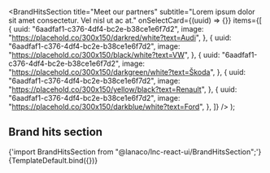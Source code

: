 


<Meta
  title="Landing sections/Brand Hits Section"
  component={BrandHitsSection}
/>

  <BrandHitsSection
    title="Meet our partners"
    subtitle="Lorem ipsum dolor sit amet consectetur. Vel nisl ut ac at."
    onSelectCard={(uuid) => {}}
    items={[
      {
        uuid: "6aadfaf1-c376-4df4-bc2e-b38ce1e6f7d2",
        image: "https://placehold.co/300x150/darkred/white?text=Audi",
      },
      {
        uuid: "6aadfaf1-c376-4df4-bc2e-b38ce1e6f7d2",
        image: "https://placehold.co/300x150/black/white?text=VW",
      },
      {
        uuid: "6aadfaf1-c376-4df4-bc2e-b38ce1e6f7d2",
        image: "https://placehold.co/300x150/darkgreen/white?text=Škoda",
      },
      {
        uuid: "6aadfaf1-c376-4df4-bc2e-b38ce1e6f7d2",
        image: "https://placehold.co/300x150/yellow/black?text=Renault",
      },
      {
        uuid: "6aadfaf1-c376-4df4-bc2e-b38ce1e6f7d2",
        image: "https://placehold.co/300x150/darkblue/white?text=Ford",
      },
    ]}
  />
);

## Brand hits section

<SyntaxHighlighter language="jsx" style={nord}>
  {'import BrandHitsSection from "@lanaco/lnc-react-ui/BrandHitsSection";'}
</SyntaxHighlighter>

<Canvas>
  <Story name="Default" args={{}}>
    {TemplateDefault.bind({})}
  </Story>
</Canvas>
